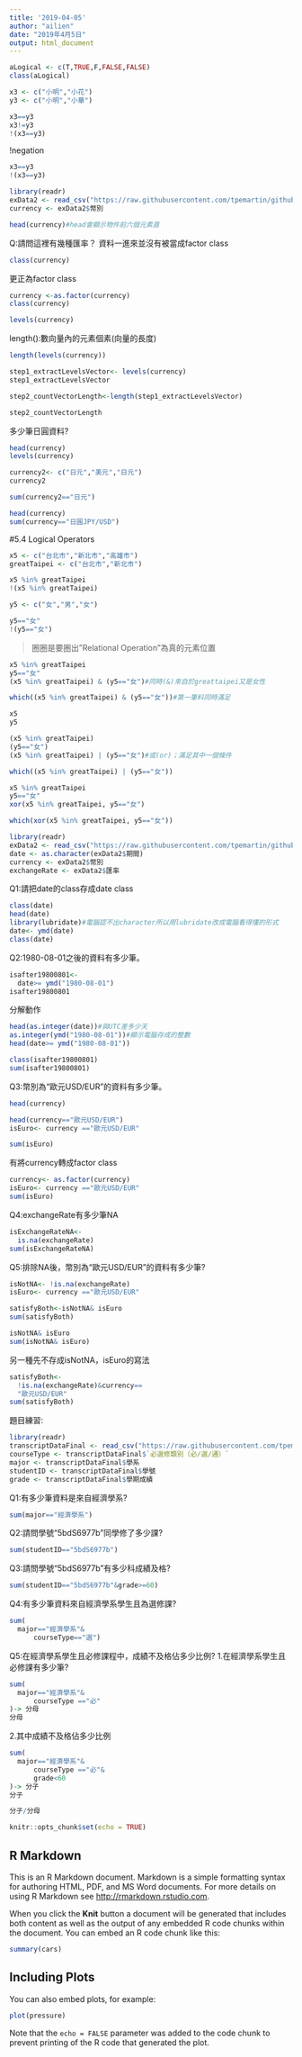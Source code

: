 ```yaml
---
title: '2019-04-05'
author: "ailien"
date: "2019年4月5日"
output: html_document
---
```

```r
aLogical <- c(T,TRUE,F,FALSE,FALSE)
class(aLogical)
```


```r
x3 <- c("小明","小花")
y3 <- c("小明","小華")
```

```r
x3==y3
x3!=y3
!(x3==y3)
```
!negation
```r
x3==y3
!(x3==y3)
```

```r
library(readr)
exData2 <- read_csv("https://raw.githubusercontent.com/tpemartin/github-data/master/exData2.csv")
currency <- exData2$幣別
```

```r
head(currency)#head會顯示物件前六個元素直
```
Q:請問這裡有幾種匯率？
資料一進來並沒有被當成factor class

```r
class(currency)
```
更正為factor class

```r
currency <-as.factor(currency)
class(currency)
```

```r
levels(currency)
```

length():數向量內的元素個素(向量的長度)
```r
length(levels(currency))
```

```r
step1_extractLevelsVector<- levels(currency)
step1_extractLevelsVector
```

```r
step2_countVectorLength<-length(step1_extractLevelsVector)
```

```r
step2_countVectorLength
```

多少筆日圓資料?

```r
head(currency)
levels(currency)
```

```r
currency2<- c("日元","美元","日元")
currency2
```

```r
sum(currency2=="日元")
```
```r
head(currency)
sum(currency=="日圓JPY/USD")
```

#5.4 Logical Operators

```r
x5 <- c("台北市","新北市","高雄市")
greatTaipei <- c("台北市","新北市")

x5 %in% greatTaipei
!(x5 %in% greatTaipei)
```

```r
y5 <- c("女","男","女")

y5=="女"
!(y5=="女")
```

>圈圈是要圈出"Relational Operation"為真的元素位置

```r
x5 %in% greatTaipei
y5=="女"
(x5 %in% greatTaipei) & (y5=="女")#同時(&)來自於greattaipei又是女性
```

```r
which((x5 %in% greatTaipei) & (y5=="女"))#第一筆料同時滿足
```

```r
x5
y5
```

```r
(x5 %in% greatTaipei) 
(y5=="女")
(x5 %in% greatTaipei) | (y5=="女")#或(or)；滿足其中一個條件
```

```r
which((x5 %in% greatTaipei) | (y5=="女"))
```

```r
x5 %in% greatTaipei
y5=="女"
xor(x5 %in% greatTaipei, y5=="女")
```

```r
which(xor(x5 %in% greatTaipei, y5=="女"))
```

```r
library(readr)
exData2 <- read_csv("https://raw.githubusercontent.com/tpemartin/github-data/master/exData2.csv")
date <- as.character(exData2$期間)
currency <- exData2$幣別
exchangeRate <- exData2$匯率
```

Q1:請把date的class存成date class
```r
class(date)
head(date)
library(lubridate)#電腦認不出character所以用lubridate改成電腦看得懂的形式
date<- ymd(date)
class(date)
```

Q2:1980-08-01之後的資料有多少筆。
```r
isafter19800801<-
  date>= ymd("1980-08-01")
isafter19800801
```
分解動作
```r
head(as.integer(date))#與UTC差多少天
as.integer(ymd("1980-08-01"))#顯示電腦存成的整數
head(date>= ymd("1980-08-01"))
```

```r
class(isafter19800801)
sum(isafter19800801)
```

Q3:幣別為“歐元USD/EUR”的資料有多少筆。

```r
head(currency)

```
```r
head(currency=="歐元USD/EUR")
isEuro<- currency =="歐元USD/EUR"
```

```r
sum(isEuro)
```
有將currency轉成factor class
```r
currency<- as.factor(currency)
isEuro<- currency =="歐元USD/EUR"
sum(isEuro)
```

Q4:exchangeRate有多少筆NA
```r
isExchangeRateNA<-
  is.na(exchangeRate)
sum(isExchangeRateNA)
```
Q5:排除NA後，幣別為“歐元USD/EUR”的資料有多少筆?

```r
isNotNA<- !is.na(exchangeRate)
isEuro<- currency =="歐元USD/EUR"
```

```r
satisfyBoth<-isNotNA& isEuro
sum(satisfyBoth)
```
```r
isNotNA& isEuro
sum(isNotNA& isEuro)
```


另一種先不存成isNotNA，isEuro的寫法
```r
satisfyBoth<-
  !is.na(exchangeRate)&currency==
  "歐元USD/EUR"
sum(satisfyBoth)
```
題目練習:
```r
library(readr)
transcriptDataFinal <- read_csv("https://raw.githubusercontent.com/tpemartin/github-data/master/transcriptDataFinal.csv")
courseType <- transcriptDataFinal$`必選修類別（必∕選∕通）`
major <- transcriptDataFinal$學系
studentID <- transcriptDataFinal$學號
grade <- transcriptDataFinal$學期成績
```

Q1:有多少筆資料是來自經濟學系?

```r
sum(major=="經濟學系")
```

Q2:請問學號“5bdS6977b”同學修了多少課?
```r
sum(studentID=="5bdS6977b")
```

Q3:請問學號“5bdS6977b”有多少科成績及格?
```r
sum(studentID=="5bdS6977b"&grade>=60)
```

Q4:有多少筆資料來自經濟學系學生且為選修課?

```r
sum(
  major=="經濟學系"&
      courseType=="選")
```

Q5:在經濟學系學生且必修課程中，成績不及格佔多少比例?
1.在經濟學系學生且必修課有多少筆?
```r
sum(
  major=="經濟學系"&
      courseType =="必"
)-> 分母
分母
```

2.其中成績不及格佔多少比例
```r
sum(
  major=="經濟學系"&
      courseType =="必"&
      grade<60
)-> 分子
分子

```

```r
分子/分母
```





















```r
knitr::opts_chunk$set(echo = TRUE)
```

## R Markdown

This is an R Markdown document. Markdown is a simple formatting syntax for authoring HTML, PDF, and MS Word documents. For more details on using R Markdown see <http://rmarkdown.rstudio.com>.

When you click the **Knit** button a document will be generated that includes both content as well as the output of any embedded R code chunks within the document. You can embed an R code chunk like this:

```r
summary(cars)
```

## Including Plots

You can also embed plots, for example:

```r
plot(pressure)
```

Note that the `echo = FALSE` parameter was added to the code chunk to prevent printing of the R code that generated the plot.
